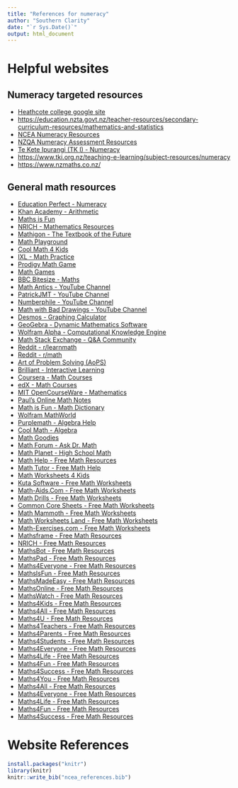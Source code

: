 ```yaml
---
title: "References for numeracy"
author: "Southern Clarity"
date: "`r Sys.Date()`"
output: html_document
---
```


# Helpful websites

## Numeracy targeted resources

- [Heathcote college google site](https://sites.google.com/northcote.school.nz/litnum-at-northcote/home?pli=1)
- [https://education.nzta.govt.nz/teacher-resources/secondary-curriculum-resources/mathematics-and-statistics](https://education.nzta.govt.nz/teacher-resources/secondary-curriculum-resources/mathematics-and-statistics)
- [NCEA Numeracy Resources](https://www.nzqa.govt.nz/ncea/subjects/numeracy/)
- [NZQA Numeracy Assessment Resources](https://www.nzqa.govt.nz/ncea/subjects/numeracy/assessment-resources/)
- [Te Kete Ipurangi (TK I) - Numeracy](https://www.tki.org.nz/teaching-e-learning/subject-resources/numeracy) 
- [https://www.tki.org.nz/teaching-e-learning/subject-resources/numeracy](https://www.tki.org.nz/teaching-e-learning/subject-resources/numeracy)
- [https://www.nzmaths.co.nz/](https://www.nzmaths.co.nz/)

## General math resources
                  
- [Education Perfect - Numeracy](https://www.educationperfect.com/app/#/student/subject/numeracy)
- [Khan Academy - Arithmetic](https://www.khanacademy.org/math/arithmetic)
- [Maths is Fun](https://www.mathsisfun.com/)
- [NRICH - Mathematics Resources](https://nrich.maths.org/)
- [Mathigon - The Textbook of the Future](https://mathigon.org/)
- [Math Playground](https://www.mathplayground.com/)
- [Cool Math 4 Kids](https://www.coolmath4kids.com/)
- [IXL - Math Practice](https://www.ixl.com/math/)
- [Prodigy Math Game](https://www.prodigygame.com/)
- [Math Games](https://www.mathgames.com/)      
- [BBC Bitesize - Maths](https://www.bbc.co.uk/bitesize/subjects/z6vg9j6)
- [Math Antics - YouTube Channel](https://www.youtube.com/user/mathantics)
- [PatrickJMT - YouTube Channel](https://www.youtube.com/user/patrickJMT)
- [Numberphile - YouTube Channel](https://www.youtube.com/user/numberphile)
- [Math with Bad Drawings - YouTube Channel](https://www.youtube.com/channel/UC1_uAIS3r8Vu6JjXWvastJg)  
- [Desmos - Graphing Calculator](https://www.desmos.com/calculator)
- [GeoGebra - Dynamic Mathematics Software](https://www.geogebra.org/)
- [Wolfram Alpha - Computational Knowledge Engine](https://www.wolframalpha.com/)
- [Math Stack Exchange - Q&A Community](https://math.stackexchange.com/)
- [Reddit - r/learnmath](https://www.reddit.com/r/learnmath/)
- [Reddit - r/math](https://www.reddit.com/r/math/)
- [Art of Problem Solving (AoPS)](https://artofproblemsolving.com/)
- [Brilliant - Interactive Learning](https://brilliant.org/)
- [Coursera - Math Courses](https://www.coursera.org/browse/math-and-logic)
- [edX - Math Courses](https://www.edx.org/learn/math)
- [MIT OpenCourseWare - Mathematics](https://ocw.mit.edu/courses/mathematics/)
- [Paul's Online Math Notes](http://tutorial.math.lamar.edu/)           
- [Math is Fun - Math Dictionary](https://www.mathsisfun.com/definitions/)
- [Wolfram MathWorld](https://mathworld.wolfram.com/)
- [Purplemath - Algebra Help](https://www.purplemath.com/)
- [Cool Math - Algebra](https://www.coolmath.com/algebra)
- [Math Goodies](https://www.mathgoodies.com/)
- [Math Forum - Ask Dr. Math](http://mathforum.org/dr.math/)
- [Math Planet - High School Math](https://www.mathplanet.com/)
- [Math Help - Free Math Resources](https://www.mathhelp.com/)
- [Math Tutor - Free Math Help](https://www.mathtutor.com/)
- [Math Worksheets 4 Kids](https://www.mathworksheets4kids.com/)
- [Kuta Software - Free Math Worksheets](https://www.kutasoftware.com/free.html)
- [Math-Aids.Com - Free Math Worksheets](https://www.math-aids.com/)
- [Math Drills - Free Math Worksheets](https://www.math-drills.com/)
- [Common Core Sheets - Free Math Worksheets](https://www.commoncoresheets.com/)
- [Math Mammoth - Free Math Worksheets](https://www.mathmammoth.com/worksheets.php)
- [Math Worksheets Land - Free Math Worksheets](https://www.mathworksheetsland.com/)
- [Math-Exercises.com - Free Math Worksheets](https://www.math-exercises.com/)
- [Mathsframe - Free Math Resources](https://mathsframe.co.uk/)
- [NRICH - Free Math Resources](https://nrich.maths.org/)
- [MathsBot - Free Math Resources](https://mathsbot.com/)
- [MathsPad - Free Math Resources](https://www.mathspad.co.uk/)
- [Maths4Everyone - Free Math Resources](https://www.maths4everyone.com/)
- [MathsIsFun - Free Math Resources](https://www.mathsisfun.com/)
- [MathsMadeEasy - Free Math Resources](https://www.mathsmadeeasy.co.uk/)
- [MathsOnline - Free Math Resources](https://www.mathsonline.com.au/)
- [MathsWatch - Free Math Resources](https://vle.mathswatch.co.uk/vle/)
- [Maths4Kids - Free Math Resources](https://www.maths4kids.com/)
- [Maths4All - Free Math Resources](https://www.maths4all.com/)
- [Maths4U - Free Math Resources](https://www.maths4u.co.uk/)
- [Maths4Teachers - Free Math Resources](https://www.maths4teachers.com/)
- [Maths4Parents - Free Math Resources](https://www.maths4parents.com/)
- [Maths4Students - Free Math Resources](https://www.maths4students.com/)
- [Maths4Everyone - Free Math Resources](https://www.maths4everyone.com/)
- [Maths4Life - Free Math Resources](https://www.maths4life.com/)
- [Maths4Fun - Free Math Resources](https://www.maths4fun.com/)
- [Maths4Success - Free Math Resources](https://www.maths4success.com/)
- [Maths4You - Free Math Resources](https://www.maths4you.co.uk/)
- [Maths4All - Free Math Resources](https://www.maths4all.com/)
- [Maths4Everyone - Free Math Resources](https://www.maths4everyone.com/)
- [Maths4Life - Free Math Resources](https://www.maths4life.com/)
- [Maths4Fun - Free Math Resources](https://www.maths4fun.com/)
- [Maths4Success - Free Math Resources](https://www.maths4success.com/)

# Website References

```r
install.packages("knitr")
library(knitr)
knitr::write_bib("ncea_references.bib")
```



